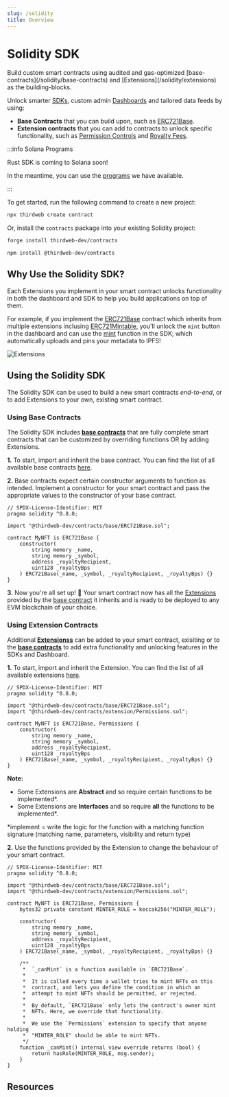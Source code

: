 ```yaml
---
slug: /solidity
title: Overview
---
```


# Solidity SDK


<div className="heroGrid">

  <div>
    <p>
        Build custom smart contracts using audited and gas-optimized [base-contracts](/solidity/base-contracts) and [Extensions](/solidity/extensions) as the building-blocks.
    </p>

Unlock smarter [SDKs](/sdk), custom admin [Dashboards](/dashboard) and tailored data feeds by using:

- **Base Contracts** that you can build upon, such as [ERC721Base](/solidity/base-contracts/erc-721/erc721base).
- **Extension contracts** that you can add to contracts to unlock specific functionality, such as [Permission Controls](/solidity/extensions/permissions) and [Royalty Fees](/solidity/extensions/royalty).


<div className="heroGridImageContainer">
  <ThemedImage
    sources={{
      light: "/assets/extensions-graphic.png",
      dark: "/assets/extensions-graphic.png",
    }}
    className="heroGridImage"
    alt="thirdweb extension"
  />
</div>

</div>

:::info Solana Programs

Rust SDK is coming to Solana soon!

In the meantime, you can use the [programs](/solana/creating-programs) we have available.

:::

To get started, run the following command to create a new project:

```bash
npx thirdweb create contract
```

Or, install the `contracts` package into your existing Solidity project:

```bash
forge install thirdweb-dev/contracts
```

```bash
npm install @thirdweb-dev/contracts
```

## Why Use the Solidity SDK?

Each Extensions you implement in your smart contract unlocks functionality in both the dashboard and SDK to help you build applications on top of them.

For example, if you implement the [ERC721Base](/solidity/base-contracts/erc-721/erc721base) contract which inherits from multiple extensions inclusing [ERC721Mintable](/solidity/extensions/erc721mintable), you'll unlock the `mint` button in the dashboard and
can use the [mint](/sdk/interacting-with-contracts/erc721mintable) function in the SDK; which automatically uploads and pins your metadata to IPFS!

![Extensions](/assets/extensions-graphic.png)

## Using the Solidity SDK

The Solidity SDK can be used to build a new smart contracts _end-to-end_, or to add Extensions to your own, existing smart contract.

### Using Base Contracts

The Solidity SDK includes [**base contracts**](/solidity/base-contracts) that are fully complete smart contracts that can be customized by overriding functions OR by adding Extensions.

**1.** To start, import and inherit the base contract. You can find the list of all available base contracts [here](/solidity/base-contracts#list-of-base-contracts).

**2.** Base contracts expect certain constructor arguments to function as intended. Implement a constructor for your smart contract and pass the
appropriate values to the constructor of your base contract.

```solidity
// SPDX-License-Identifier: MIT
pragma solidity ^0.8.0;

import "@thirdweb-dev/contracts/base/ERC721Base.sol";

contract MyNFT is ERC721Base {
    constructor(
        string memory _name,
        string memory _symbol,
        address _royaltyRecipient,
        uint128 _royaltyBps
    ) ERC721Base(_name, _symbol, _royaltyRecipient, _royaltyBps) {}
}
```

**3.** Now you're all set up! 🎉 Your smart contract now has all the [Extensions](/solidity/extensions) provided by the [base contract](/solidity/base-contracts/) it inherits and is ready to be deployed to any EVM blockchain of your choice.

### Using Extension Contracts

Additional [**Extensionss**](/solidity/extensions) can be added to your smart contract, exisiting or to the [**base contracts**](/solidity/base-contracts) to add extra functionality and unlocking features in the SDKs and Dashboard.

**1.** To start, import and inherit the Extension. You can find the list of all available extensions [here](/solidity/extensions#list-of-extensions).

```solidity
// SPDX-License-Identifier: MIT
pragma solidity ^0.8.0;

import "@thirdweb-dev/contracts/base/ERC721Base.sol";
import "@thirdweb-dev/contracts/extension/Permissions.sol";

contract MyNFT is ERC721Base, Permissions {
    constructor(
        string memory _name,
        string memory _symbol,
        address _royaltyRecipient,
        uint128 _royaltyBps
    ) ERC721Base(_name, _symbol, _royaltyRecipient, _royaltyBps) {}
}
```

**Note:** 
- Some Extensions are __Abstract__ and so require certain functions to be implemented*.
- Some Extensions are __Interfaces__ and so require **all** the functions to be implemented*.

*implement = write the logic for the function with a matching function signature (matching name, parameters, visibility and return type)

**2.** Use the functions provided by the Extension to change the behaviour of your smart contract.

```solidity
// SPDX-License-Identifier: MIT
pragma solidity ^0.8.0;

import "@thirdweb-dev/contracts/base/ERC721Base.sol";
import "@thirdweb-dev/contracts/extension/Permissions.sol";

contract MyNFT is ERC721Base, Permissions {
    bytes32 private constant MINTER_ROLE = keccak256("MINTER_ROLE");

    constructor(
        string memory _name,
        string memory _symbol,
        address _royaltyRecipient,
        uint128 _royaltyBps
    ) ERC721Base(_name, _symbol, _royaltyRecipient, _royaltyBps) {}

    /**
     *  `_canMint` is a function available in `ERC721Base`.
     *
     *  It is called every time a wallet tries to mint NFTs on this
     *  contract, and lets you define the condition in which an
     *  attempt to mint NFTs should be permitted, or rejected.
     *
     *  By default, `ERC721Base` only lets the contract's owner mint
     *  NFTs. Here, we override that functionality.
     *
     *  We use the `Permissions` extension to specify that anyone holding
     *  "MINTER_ROLE" should be able to mint NFTs.
     */
    function _canMint() internal view override returns (bool) {
        return hasRole(MINTER_ROLE, msg.sender);
    }
}
```

## Resources

<div className="row" style={{ marginBottom: 24 }}>
  <div className="col col--6" style={{ padding: 8 }}>
    <QuickstartCard
      name="Video: Create An ERC721A Smart Contract in Solidity"
      link="https://www.youtube.com/watch?v=cqPb3hqm5H0"
      image="/assets/icons/education.png"
    />
  </div>
  <div className="col col--6" style={{ padding: 8 }}>
    <QuickstartCard
      name="Guide: Get started with the Solidity SDK by building an NFT Contract"
      link="https://blog.thirdweb.com/guides/get-started-with-the-contracts-sdk/"
      image="/assets/icons/education.png"
    />
  </div>
  <div className="col col--6" style={{ padding: 8 }}>
    <QuickstartCard
      name="Guide: Get Started with NFT Base Contracts"
      link="https://blog.thirdweb.com/guides/get-started-with-the-contracts-sdk/"
      image="/assets/icons/education.png"
    />
  </div>
  <div className="col col--6" style={{ padding: 8 }}>
    <QuickstartCard
      name="Video: Create Evolving NFTs with ERC1155 Base Contracts"
      link="https://www.youtube.com/watch?v=cKc8JVl_u30"
      image="/assets/icons/education.png"
    />
  </div>
  <div className="col col--6" style={{ padding: 8 }}>
    <QuickstartCard
      name="Video: Build A Blockchain Game with the Solidity SDK"
      link="https://www.youtube.com/watch?v=Mdpf0n-tGvE"
      image="/assets/icons/education.png"
    />
  </div>
  <div className="col col--6" style={{ padding: 8 }}>
    <QuickstartCard
      name="Guide: Create A Generative Art NFT Collection"
      link="https://blog.thirdweb.com/guides/create-a-generative-art-nft-collection-using-solidity-javascript/"
      image="/assets/icons/education.png"
    />
  </div>
</div>